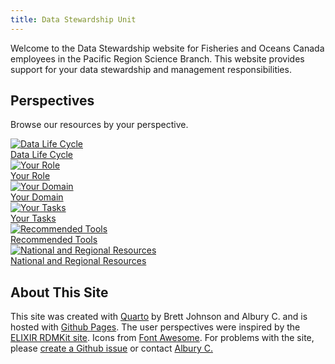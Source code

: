 ```yaml
---
title: Data Stewardship Unit
---
```


Welcome to the Data Stewardship website for Fisheries and Oceans Canada employees in the Pacific Region Science Branch. This website provides support for your data stewardship and management responsibilities.



## Perspectives

Browse our resources by your perspective. 

```{=html}

<div class="logocontainer">
  <a href="link1.com" class="logotile">
    <img src="images/icons/data-life-cycle.svg" alt="Data Life Cycle" class="logo">
    <div class="logotitle">Data Life Cycle</div>
  </a>
  <a href="perspectives/your-role.qmd" class="logotile">
      <img src="images/icons/your-role.svg" alt="Your Role" class="logo">
      <div class="logotitle">Your Role</div>
  </a>
  <a href="perspectives/data-domain.qmd" class="logotile">
      <img src="images/icons/data-domain.svg" alt="Your Domain" class="logo">
      <div class="logotitle">Your Domain</div>
  </a>
  <a href="perspectives/your-tasks.qmd" class="logotile">
      <img src="images/icons/your-tasks.svg" alt="Your Tasks" class="logo">
      <div class="logotitle">Your Tasks</div>
  </a>
  <a href="perspectives/recommended-tools.qmd" class="logotile">
      <img src="images/icons/recommended-tools.svg" alt="Recommended Tools" class="logo">
      <div class="logotitle">Recommended Tools</div>
  </a>
  <a href="perspectives/national-and-regional-resources.qmd" class="logotile"> 
    <img src="images/icons/national-and-regional-resources.svg" alt="National and Regional Resources" class="logo">
    <div class="logotitle">National and Regional Resources</div>
  </a>
</div>

```

## About This Site

This site was created with [Quarto](https://quarto.org/) by Brett Johnson and Albury C. and is hosted with [Github Pages](https://pages.github.com/). The user perspectives were inspired by the [ELIXIR RDMKit site](https://rdmkit.elixir-europe.org/). Icons from [Font Awesome](https://fontawesome.com/). For problems with the site, please [create a Github issue](https://github.com/pbs-assess/data-stewardship-unit/issues/new) or contact [Albury C.](mailto:catalina.albury@dfo-mpo.gc.ca)